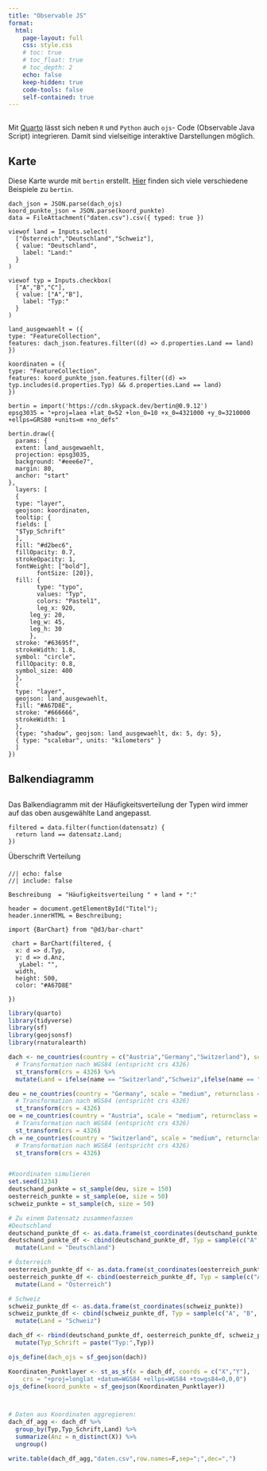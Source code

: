 ```yaml
---
title: "Observable JS"
format:
  html:
    page-layout: full
    css: style.css
    # toc: true
    # toc_float: true
    # toc_depth: 2
    echo: false
    keep-hidden: true
    code-tools: false
    self-contained: true
---
```


<p style="margin-top: 30px;">
Mit [Quarto](https://quarto.org) lässt sich neben `R` und `Python` auch `ojs`- Code (Observable Java Script) integrieren. Damit sind vielseitige interaktive Darstellungen möglich.
</p>

::: grid
::: {.g-col-12 .g-col-md-6}
<p style="margin-top: 30px;">

## Karte

Diese Karte wurde mit `bertin` erstellt. [Hier](https://observablehq.com/@neocartocnrs/hello-bertin-js?collection=@neocartocnrs/bertin) finden sich viele verschiedene Beispiele zu `bertin`.

</p>

```ojs
dach_json = JSON.parse(dach_ojs)
koord_punkte_json = JSON.parse(koord_punkte)
data = FileAttachment("daten.csv").csv({ typed: true })

```

```ojs


viewof land = Inputs.select(
  ["Österreich","Deutschland","Schweiz"], 
  { value: "Deutschland", 
    label: "Land:"
  }
)

viewof typ = Inputs.checkbox(
  ["A","B","C"], 
  { value: ["A","B"], 
    label: "Typ:"
  }
)

```

```ojs
land_ausgewaehlt = ({
type: "FeatureCollection",
features: dach_json.features.filter((d) => d.properties.Land == land)
})

koordinaten = ({
type: "FeatureCollection",
features: koord_punkte_json.features.filter((d) => typ.includes(d.properties.Typ) && d.properties.Land == land)
})

```

```ojs
bertin = import('https://cdn.skypack.dev/bertin@0.9.12')
epsg3035 = "+proj=laea +lat_0=52 +lon_0=10 +x_0=4321000 +y_0=3210000 +ellps=GRS80 +units=m +no_defs"

bertin.draw({
  params: {
  extent: land_ausgewaehlt,
  projection: epsg3035,
  background: "#eee6e7",
  margin: 80,
  anchor: "start"
},
  layers: [
  {
  type: "layer",
  geojson: koordinaten,
  tooltip: {
  fields: [
  "$Typ_Schrift"
  ],
  fill: "#d2bec6",
  fillOpacity: 0.7,
  strokeOpacity: 1,
  fontWeight: ["bold"],
        fontSize: [20]},
  fill: {
        type: "typo",
        values: "Typ",
        colors: "Pastel1",
        leg_x: 920,
      leg_y: 20,
      leg_w: 45,
      leg_h: 30
      },
  stroke: "#63695f",
  strokeWidth: 1.8,
  symbol: "circle",
  fillOpacity: 0.8,
  symbol_size: 400
  },
  { 
  type: "layer",
  geojson: land_ausgewaehlt,
  fill: "#A67D8E",
  stroke: "#666666",
  strokeWidth: 1
  },
  {type: "shadow", geojson: land_ausgewaehlt, dx: 5, dy: 5},
  { type: "scalebar", units: "kilometers" }
  ]
})
```
:::

::: {.g-col-12 .g-col-md-6}
<p style="margin-top: 30px;">

## Balkendiagramm

</p>

<p style="margin-bottom: 30px;">

Das Balkendiagramm mit der Häufigkeitsverteilung der Typen wird immer auf das oben ausgewählte Land angepasst.

</p>

<!-- ```{ojs} -->

<!-- viewof land2 = Inputs.select( -->

<!--   ["Österreich","Deutschland","Schweiz"],  -->

<!--   { value: "Deutschland",  -->

<!--     label: "Land:" -->

<!--   } -->

<!-- ) -->

<!-- ``` -->

```ojs

filtered = data.filter(function(datensatz) {
  return land == datensatz.Land;
})
```

```{=html}
<p id="Titel", style="margin-bottom: 20px;">Überschrift Verteilung</p>
```
```ojs
//| echo: false
//| include: false

Beschreibung  = "Häufigkeitsverteilung " + land + ":"

header = document.getElementById("Titel");
header.innerHTML = Beschreibung;

```

```ojs
import {BarChart} from "@d3/bar-chart"

 chart = BarChart(filtered, {
  x: d => d.Typ,
  y: d => d.Anz,
   yLabel: "",
  width,
  height: 500,
  color: "#A67D8E"
  
})
```

```r
library(quarto)
library(tidyverse)
library(sf)
library(geojsonsf)
library(rnaturalearth)

dach <- ne_countries(country = c("Austria","Germany","Switzerland"), scale = "medium", returnclass = "sf") %>%
  # Transformation nach WGS84 (entspricht crs 4326)
  st_transform(crs = 4326) %>% 
  mutate(Land = ifelse(name == "Switzerland","Schweiz",ifelse(name == "Germany","Deutschland", "Österreich")))

deu = ne_countries(country = "Germany", scale = "medium", returnclass = "sf") %>%
  # Transformation nach WGS84 (entspricht crs 4326)
  st_transform(crs = 4326)
oe = ne_countries(country = "Austria", scale = "medium", returnclass = "sf") %>%
  # Transformation nach WGS84 (entspricht crs 4326)
  st_transform(crs = 4326)
ch = ne_countries(country = "Switzerland", scale = "medium", returnclass = "sf") %>%
  # Transformation nach WGS84 (entspricht crs 4326)
  st_transform(crs = 4326)


#Koordinaten simulieren
set.seed(1234)
deutschand_punkte = st_sample(deu, size = 150)
oesterreich_punkte = st_sample(oe, size = 50)
schweiz_punkte = st_sample(ch, size = 50)

# Zu einem Datensatz zusammenfassen
#Deutschland
deutschand_punkte_df <- as.data.frame(st_coordinates(deutschand_punkte))
deutschand_punkte_df <- cbind(deutschand_punkte_df, Typ = sample(c("A", "B", "C"), size = nrow(deutschand_punkte_df), replace = T, prob = c(0.2, 0.3, 0.5))) %>%
  mutate(Land = "Deutschland")

# Österreich
oesterreich_punkte_df <- as.data.frame(st_coordinates(oesterreich_punkte))
oesterreich_punkte_df <- cbind(oesterreich_punkte_df, Typ = sample(c("A", "B", "C"), size = nrow(oesterreich_punkte_df), replace = T, prob = c(0.4, 0.1, 0.5))) %>%
  mutate(Land = "Österreich")

# Schweiz
schweiz_punkte_df <- as.data.frame(st_coordinates(schweiz_punkte))
schweiz_punkte_df <- cbind(schweiz_punkte_df, Typ = sample(c("A", "B", "C"), size = nrow(schweiz_punkte_df), replace = T, prob = c(0.6, 0.2, 0.2))) %>%
  mutate(Land = "Schweiz")

dach_df <- rbind(deutschand_punkte_df, oesterreich_punkte_df, schweiz_punkte_df) %>% 
  mutate(Typ_Schrift = paste("Typ:",Typ))

ojs_define(dach_ojs = sf_geojson(dach)) 

Koordinaten_Punktlayer <- st_as_sf(x = dach_df, coords = c("X","Y"),
    crs = "+proj=longlat +datum=WGS84 +ellps=WGS84 +towgs84=0,0,0")
ojs_define(koord_punkte = sf_geojson(Koordinaten_Punktlayer))



# Daten aus Koordinaten aggregieren:
dach_df_agg <- dach_df %>%
  group_by(Typ,Typ_Schrift,Land) %>%
  summarize(Anz = n_distinct(X)) %>%
  ungroup()

write.table(dach_df_agg,"daten.csv",row.names=F,sep=";",dec=",")
```
:::
:::

## 



<giscus></giscus>

